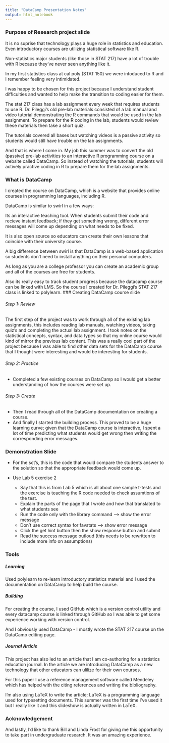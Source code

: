 ```yaml
---
title: "DataCamp Presentation Notes"
output: html_notebook
---
```


### Purpose of Research project slide

It is no suprise that technology plays a huge role in statistics and education. Even introductory courses 
are utilizing statistical software like R.

Non-statistics major students (like those in STAT 217) have a lot of trouble with R because they've never seen anything like it.

In my first statistics class at cal poly (STAT 150) we were intoduced to R and I remember feeling very intimidated.

I was happy to be chosen for this project because I understand student difficulties and wanted to help make the transition to coding easier for them.

The stat 217 class has a lab assignment every week that requires students to use R.
Dr. Pileggi's old pre-lab materials consisted of a lab manual and video tutorial demonstrating the R commands that would be used in the lab assignment. 
To prepare for the R coding in the lab, students would review these materials then take a short quiz.

The tutorials covered all bases but watching videos is a passive activity so students would still have trouble on the lab assignments.

And that is where I come in. My job this summer was to convert the old (passive) pre-lab activities to an interactive R programming course on a website called DataCamp. So instead of watching the tutorials, students will actively practive coding in R to prepare them for the lab assignments.


### What is DataCamp

I created the course on DataCamp, which is a website that provides online courses in programming languages, including R.

DataCamp is similar to swirl in a few ways: 

Its an interactive teaching tool. When students submit their code and recieve instant feedback; if they get something wrong, different error messages will come up depending on what needs to be fixed. 

It is also open source so educators can create their own lessons that coincide with their university course.

A big difference between swirl is that DataCamp is a web-based application so students don't need to install anything on their personal computers.

As long as you are a college professor you can create an academic group and all of the courses are free for students.

Also its really easy to track student progress because the datacamp course can be linked with LMS. So the course I created for Dr. Pileggi's STAT 217 class is linked to polylearn.
### Creating DataCamp course slide

###### Step 1: Review

The first step of the project was to work through all of the existing lab assignments, this includes reading lab manuals, 
watching videos, taking quiz's and completing the actual lab assignment. I took notes on the statistical concepts, syntax, and data types so that my online course would kind of mirror the previous lab content. This was a really cool part of the project because I was able to find other data sets for the DataCamp course that I thought were interesting and would be interesting for students.

###### Step 2: Practice

* Completed a few existing courses on DataCamp so I would get a better understanding of how the courses were set up.

###### Step 3: Create 

* Then I read through all of the DataCamp documentation on creating a course.
* And finally I started the building process. This proved to be a huge learning curve; given that the DataCamp course is interactive, I spent
a lot of time predicting what students would get wrong then writing the corresponding error messages.

### Demonstration Slide

* For the sct's, this is the code that would compare the students answer to the solution so that the appropriate feedback would come up.

* Use Lab 5 exercise 2
  + Say that this is from Lab 5 which is all about one sample t-tests and the exercise is teaching the R code needed to check assumtions of the test.
  + Explain the parts of the page that I wrote and how that translated to what students see
  + Run the code only with the library command --> show the error message
  + Don't use correct syntax for favstats --> show error message
  + Click the get hint button then the show response button and submit
  + Read the success message outloud (this needs to be rewritten to include more info on assumptions)


### Tools
##### Learning
Used polylearn to re-learn introductory statistics material and I used the documentation on DataCamp to help build the course. 

##### Building
For creating the course, I used GitHub which is a version control utility and every datacamp course is linked through GitHub so I was able to get some experience working with version control.

And I obviously used DataCamp - I mostly wrote the STAT 217 course on the DataCamp editing page.

##### Journal Article

This project has also led to an article that I am co-authoring for a statistics education journal. In the article we are introducing DataCamp as a new technology that other educators can ulilize for their own courses. 

For this paper I use a reference management software called Mendeley which has helped with the citing references and writing the bibliography.

I'm also using LaTeX to write the article; LaTeX is a programming language used for typesetting documents. This summer was the first time I've used it but I really like it and this slideshow is actually written in LaTeX.

### Acknowledgement

And lastly, I'd like to thank Bill and Linda Frost for giving me this opportunity to take part in undergraduate research. It was an amazing experience.


